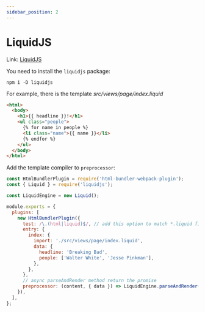 ```yaml
---
sidebar_position: 2
---
```


# LiquidJS

Link: [LiquidJS](https://github.com/harttle/liquidjs)

You need to install the `liquidjs` package:

```
npm i -D liquidjs
```

For example, there is the template _src/views/page/index.liquid_

```html
<html>
  <body>
    <h1>{{ headline }}!</h1>
    <ul class="people">
      {% for name in people %}
      <li class="name">{{ name }}</li>
      {% endfor %}
    </ul>
  </body>
</html>
```

Add the template compiler to `preprocessor`:

```js
const HtmlBundlerPlugin = require('html-bundler-webpack-plugin');
const { Liquid } = require('liquidjs');

const LiquidEngine = new Liquid();

module.exports = {
  plugins: [
    new HtmlBundlerPlugin({
      test: /\.(html|liquid)$/, // add this option to match *.liquid files in entry
      entry: {
        index: {
          import: './src/views/page/index.liquid',
          data: {
            headline: 'Breaking Bad',
            people: ['Walter White', 'Jesse Pinkman'],
          },
        },
      },
      // async parseAndRender method return the promise
      preprocessor: (content, { data }) => LiquidEngine.parseAndRender(content, data),
    }),
  ],
};
```
